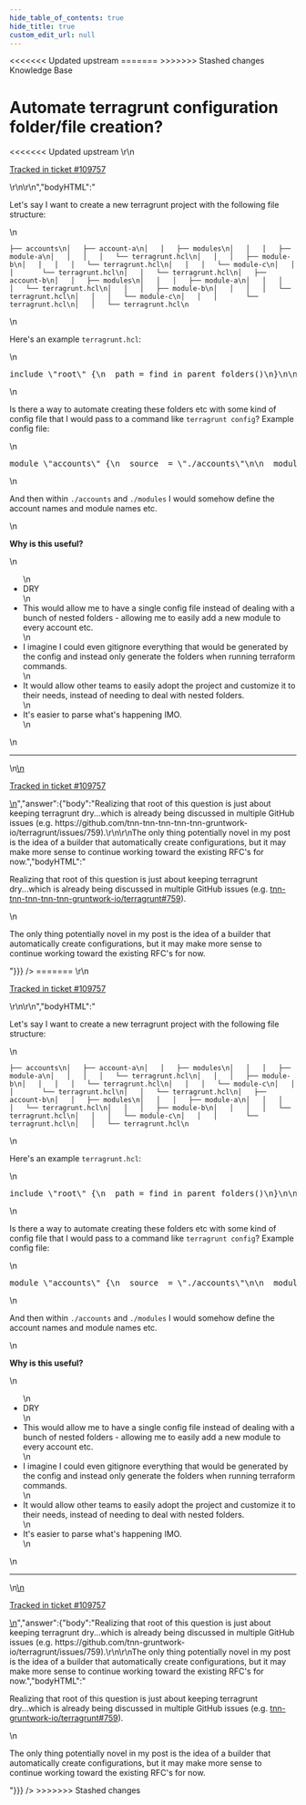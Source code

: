 ```yaml
---
hide_table_of_contents: true
hide_title: true
custom_edit_url: null
---
```



<head>
<<<<<<< Updated upstream
  <link rel="canonical" href="https://github.com/tnn-tnn-tnn-tnn-tnn-gruntwork-io/knowledge-base/discussions/626" />
=======
  <link rel="canonical" href="https://github.com/tnn-gruntwork-io/knowledge-base/discussions/626" />
>>>>>>> Stashed changes
</head>

<CenterLayout>
<span className="searchCategory">Knowledge Base</span>
<h1>Automate terragrunt configuration folder/file creation?</h1>
<<<<<<< Updated upstream
<GitHub discussion={{"id":"D_kwDOF8slf84AR_M3","number":626,"author":{"login":"JBallin"},"title":"Automate terragrunt configuration folder/file creation?","body":"\r\nLet's say I want to create a new terragrunt project with the following file structure:\r\n\r\n```\r\n├── accounts\r\n│   ├── account-a\r\n│   │   ├── modules\r\n│   │   │   ├── module-a\r\n│   │   │   │   └── terragrunt.hcl\r\n│   │   │   ├── module-b\r\n│   │   │   │   └── terragrunt.hcl\r\n│   │   │   └── module-c\r\n│   │   │       └── terragrunt.hcl\r\n│   │   └── terragrunt.hcl\r\n│   ├── account-b\r\n│   │   ├── modules\r\n│   │   │   ├── module-a\r\n│   │   │   │   └── terragrunt.hcl\r\n│   │   │   ├── module-b\r\n│   │   │   │   └── terragrunt.hcl\r\n│   │   │   └── module-c\r\n│   │   │       └── terragrunt.hcl\r\n│   │   └── terragrunt.hcl\r\n```\r\n\r\nHere's an example `terragrunt.hcl`:\r\n\r\n```hcl\r\ninclude \"root\" {\r\n  path = find_in_parent_folders()\r\n}\r\n\r\ninclude \"model\" {\r\n  path = \"${dirname(find_in_parent_folders())}/models/module-a/name.hcl\"\r\n}\r\n```\r\n\r\nIs there a way to automate creating these folders etc with some kind of config file that I would pass to a command like `terragrunt config`? Example config file:\r\n\r\n```hcl\r\nmodule \"accounts\" {\r\n  source  = \"./accounts\"\r\n\r\n  module \"modules\" {\r\n    source  = \"./modules\"\r\n  }\r\n}\r\n```\r\n\r\nAnd then within `./accounts` and `./modules` I would somehow define the account names and module names etc.\r\n\r\n**Why is this useful?**\r\n* DRY\r\n* This would allow me to have a single config file instead of dealing with a bunch of nested folders - allowing me to easily add a new module to every account etc.\r\n* I imagine I could even gitignore everything that would be generated by the config and instead only generate the folders when running terraform commands.\r\n* It would allow other teams to easily adopt the project and customize it to their needs, instead of needing to deal with nested folders.\r\n* It's easier to parse what's happening IMO.\r\n\r\n---\r\n\r\n<ins datetime=\"2023-01-02T21:36:46Z\">\r\n  <p><a href=\"https://support.gruntwork.io/hc/requests/109757\">Tracked in ticket #109757</a></p>\r\n</ins>\r\n","bodyHTML":"<p dir=\"auto\">Let's say I want to create a new terragrunt project with the following file structure:</p>\n<div class=\"snippet-clipboard-content notranslate position-relative overflow-auto\" data-snippet-clipboard-copy-content=\"├── accounts\n│   ├── account-a\n│   │   ├── modules\n│   │   │   ├── module-a\n│   │   │   │   └── terragrunt.hcl\n│   │   │   ├── module-b\n│   │   │   │   └── terragrunt.hcl\n│   │   │   └── module-c\n│   │   │       └── terragrunt.hcl\n│   │   └── terragrunt.hcl\n│   ├── account-b\n│   │   ├── modules\n│   │   │   ├── module-a\n│   │   │   │   └── terragrunt.hcl\n│   │   │   ├── module-b\n│   │   │   │   └── terragrunt.hcl\n│   │   │   └── module-c\n│   │   │       └── terragrunt.hcl\n│   │   └── terragrunt.hcl\"><pre class=\"notranslate\"><code class=\"notranslate\">├── accounts\n│   ├── account-a\n│   │   ├── modules\n│   │   │   ├── module-a\n│   │   │   │   └── terragrunt.hcl\n│   │   │   ├── module-b\n│   │   │   │   └── terragrunt.hcl\n│   │   │   └── module-c\n│   │   │       └── terragrunt.hcl\n│   │   └── terragrunt.hcl\n│   ├── account-b\n│   │   ├── modules\n│   │   │   ├── module-a\n│   │   │   │   └── terragrunt.hcl\n│   │   │   ├── module-b\n│   │   │   │   └── terragrunt.hcl\n│   │   │   └── module-c\n│   │   │       └── terragrunt.hcl\n│   │   └── terragrunt.hcl\n</code></pre></div>\n<p dir=\"auto\">Here's an example <code class=\"notranslate\">terragrunt.hcl</code>:</p>\n<div class=\"highlight highlight-source-terraform notranslate position-relative overflow-auto\" dir=\"auto\" data-snippet-clipboard-copy-content=\"include &quot;root&quot; {\n  path = find_in_parent_folders()\n}\n\ninclude &quot;model&quot; {\n  path = &quot;${dirname(find_in_parent_folders())}/models/module-a/name.hcl&quot;\n}\"><pre class=\"notranslate\"><span class=\"pl-en\">include</span> <span class=\"pl-s\"><span class=\"pl-pds\">\"</span>root<span class=\"pl-pds\">\"</span></span> {\n  path <span class=\"pl-k\">=</span> <span class=\"pl-v\">find_in_parent_folders</span>()\n}\n\n<span class=\"pl-en\">include</span> <span class=\"pl-s\"><span class=\"pl-pds\">\"</span>model<span class=\"pl-pds\">\"</span></span> {\n  path <span class=\"pl-k\">=</span> <span class=\"pl-s\"><span class=\"pl-pds\">\"</span><span class=\"pl-k\">${</span><span class=\"pl-c1\">dirname</span>(<span class=\"pl-v\">find_in_parent_folders</span>())<span class=\"pl-k\">}</span>/models/module-a/name.hcl<span class=\"pl-pds\">\"</span></span>\n}</pre></div>\n<p dir=\"auto\">Is there a way to automate creating these folders etc with some kind of config file that I would pass to a command like <code class=\"notranslate\">terragrunt config</code>? Example config file:</p>\n<div class=\"highlight highlight-source-terraform notranslate position-relative overflow-auto\" dir=\"auto\" data-snippet-clipboard-copy-content=\"module &quot;accounts&quot; {\n  source  = &quot;./accounts&quot;\n\n  module &quot;modules&quot; {\n    source  = &quot;./modules&quot;\n  }\n}\"><pre class=\"notranslate\"><span class=\"pl-k\">module</span> <span class=\"pl-s\"><span class=\"pl-pds\">\"</span>accounts<span class=\"pl-pds\">\"</span></span> {\n  source  <span class=\"pl-k\">=</span> <span class=\"pl-s\"><span class=\"pl-pds\">\"</span>./accounts<span class=\"pl-pds\">\"</span></span>\n\n  <span class=\"pl-k\">module</span> <span class=\"pl-s\"><span class=\"pl-pds\">\"</span>modules<span class=\"pl-pds\">\"</span></span> {\n    source  <span class=\"pl-k\">=</span> <span class=\"pl-s\"><span class=\"pl-pds\">\"</span>./modules<span class=\"pl-pds\">\"</span></span>\n  }\n}</pre></div>\n<p dir=\"auto\">And then within <code class=\"notranslate\">./accounts</code> and <code class=\"notranslate\">./modules</code> I would somehow define the account names and module names etc.</p>\n<p dir=\"auto\"><strong>Why is this useful?</strong></p>\n<ul dir=\"auto\">\n<li>DRY</li>\n<li>This would allow me to have a single config file instead of dealing with a bunch of nested folders - allowing me to easily add a new module to every account etc.</li>\n<li>I imagine I could even gitignore everything that would be generated by the config and instead only generate the folders when running terraform commands.</li>\n<li>It would allow other teams to easily adopt the project and customize it to their needs, instead of needing to deal with nested folders.</li>\n<li>It's easier to parse what's happening IMO.</li>\n</ul>\n<hr>\n<ins datetime=\"2023-01-02T21:36:46Z\">\n  <p dir=\"auto\"><a href=\"https://support.gruntwork.io/hc/requests/109757\" rel=\"nofollow\">Tracked in ticket #109757</a></p>\n</ins>","answer":{"body":"Realizing that root of this question is just about keeping terragrunt dry...which is already being discussed in multiple GitHub issues (e.g. https://github.com/tnn-tnn-tnn-tnn-tnn-gruntwork-io/terragrunt/issues/759).\r\n\r\nThe only thing potentially novel in my post is the idea of a builder that automatically create configurations, but it may make more sense to continue working toward the existing RFC's for now.","bodyHTML":"<p dir=\"auto\">Realizing that root of this question is just about keeping terragrunt dry...which is already being discussed in multiple GitHub issues (e.g. <a class=\"issue-link js-issue-link\" data-error-text=\"Failed to load title\" data-id=\"458141567\" data-permission-text=\"Title is private\" data-url=\"https://github.com/tnn-tnn-tnn-tnn-tnn-gruntwork-io/terragrunt/issues/759\" data-hovercard-type=\"issue\" data-hovercard-url=\"/tnn-tnn-tnn-tnn-tnn-gruntwork-io/terragrunt/issues/759/hovercard\" href=\"https://github.com/tnn-tnn-tnn-tnn-tnn-gruntwork-io/terragrunt/issues/759\">tnn-tnn-tnn-tnn-tnn-gruntwork-io/terragrunt#759</a>).</p>\n<p dir=\"auto\">The only thing potentially novel in my post is the idea of a builder that automatically create configurations, but it may make more sense to continue working toward the existing RFC's for now.</p>"}}} />
=======
<GitHub discussion={{"id":"D_kwDOF8slf84AR_M3","number":626,"author":{"login":"JBallin"},"title":"Automate terragrunt configuration folder/file creation?","body":"\r\nLet's say I want to create a new terragrunt project with the following file structure:\r\n\r\n```\r\n├── accounts\r\n│   ├── account-a\r\n│   │   ├── modules\r\n│   │   │   ├── module-a\r\n│   │   │   │   └── terragrunt.hcl\r\n│   │   │   ├── module-b\r\n│   │   │   │   └── terragrunt.hcl\r\n│   │   │   └── module-c\r\n│   │   │       └── terragrunt.hcl\r\n│   │   └── terragrunt.hcl\r\n│   ├── account-b\r\n│   │   ├── modules\r\n│   │   │   ├── module-a\r\n│   │   │   │   └── terragrunt.hcl\r\n│   │   │   ├── module-b\r\n│   │   │   │   └── terragrunt.hcl\r\n│   │   │   └── module-c\r\n│   │   │       └── terragrunt.hcl\r\n│   │   └── terragrunt.hcl\r\n```\r\n\r\nHere's an example `terragrunt.hcl`:\r\n\r\n```hcl\r\ninclude \"root\" {\r\n  path = find_in_parent_folders()\r\n}\r\n\r\ninclude \"model\" {\r\n  path = \"${dirname(find_in_parent_folders())}/models/module-a/name.hcl\"\r\n}\r\n```\r\n\r\nIs there a way to automate creating these folders etc with some kind of config file that I would pass to a command like `terragrunt config`? Example config file:\r\n\r\n```hcl\r\nmodule \"accounts\" {\r\n  source  = \"./accounts\"\r\n\r\n  module \"modules\" {\r\n    source  = \"./modules\"\r\n  }\r\n}\r\n```\r\n\r\nAnd then within `./accounts` and `./modules` I would somehow define the account names and module names etc.\r\n\r\n**Why is this useful?**\r\n* DRY\r\n* This would allow me to have a single config file instead of dealing with a bunch of nested folders - allowing me to easily add a new module to every account etc.\r\n* I imagine I could even gitignore everything that would be generated by the config and instead only generate the folders when running terraform commands.\r\n* It would allow other teams to easily adopt the project and customize it to their needs, instead of needing to deal with nested folders.\r\n* It's easier to parse what's happening IMO.\r\n\r\n---\r\n\r\n<ins datetime=\"2023-01-02T21:36:46Z\">\r\n  <p><a href=\"https://support.gruntwork.io/hc/requests/109757\">Tracked in ticket #109757</a></p>\r\n</ins>\r\n","bodyHTML":"<p dir=\"auto\">Let's say I want to create a new terragrunt project with the following file structure:</p>\n<div class=\"snippet-clipboard-content notranslate position-relative overflow-auto\" data-snippet-clipboard-copy-content=\"├── accounts\n│   ├── account-a\n│   │   ├── modules\n│   │   │   ├── module-a\n│   │   │   │   └── terragrunt.hcl\n│   │   │   ├── module-b\n│   │   │   │   └── terragrunt.hcl\n│   │   │   └── module-c\n│   │   │       └── terragrunt.hcl\n│   │   └── terragrunt.hcl\n│   ├── account-b\n│   │   ├── modules\n│   │   │   ├── module-a\n│   │   │   │   └── terragrunt.hcl\n│   │   │   ├── module-b\n│   │   │   │   └── terragrunt.hcl\n│   │   │   └── module-c\n│   │   │       └── terragrunt.hcl\n│   │   └── terragrunt.hcl\"><pre class=\"notranslate\"><code class=\"notranslate\">├── accounts\n│   ├── account-a\n│   │   ├── modules\n│   │   │   ├── module-a\n│   │   │   │   └── terragrunt.hcl\n│   │   │   ├── module-b\n│   │   │   │   └── terragrunt.hcl\n│   │   │   └── module-c\n│   │   │       └── terragrunt.hcl\n│   │   └── terragrunt.hcl\n│   ├── account-b\n│   │   ├── modules\n│   │   │   ├── module-a\n│   │   │   │   └── terragrunt.hcl\n│   │   │   ├── module-b\n│   │   │   │   └── terragrunt.hcl\n│   │   │   └── module-c\n│   │   │       └── terragrunt.hcl\n│   │   └── terragrunt.hcl\n</code></pre></div>\n<p dir=\"auto\">Here's an example <code class=\"notranslate\">terragrunt.hcl</code>:</p>\n<div class=\"highlight highlight-source-terraform notranslate position-relative overflow-auto\" dir=\"auto\" data-snippet-clipboard-copy-content=\"include &quot;root&quot; {\n  path = find_in_parent_folders()\n}\n\ninclude &quot;model&quot; {\n  path = &quot;${dirname(find_in_parent_folders())}/models/module-a/name.hcl&quot;\n}\"><pre class=\"notranslate\"><span class=\"pl-en\">include</span> <span class=\"pl-s\"><span class=\"pl-pds\">\"</span>root<span class=\"pl-pds\">\"</span></span> {\n  path <span class=\"pl-k\">=</span> <span class=\"pl-v\">find_in_parent_folders</span>()\n}\n\n<span class=\"pl-en\">include</span> <span class=\"pl-s\"><span class=\"pl-pds\">\"</span>model<span class=\"pl-pds\">\"</span></span> {\n  path <span class=\"pl-k\">=</span> <span class=\"pl-s\"><span class=\"pl-pds\">\"</span><span class=\"pl-k\">${</span><span class=\"pl-c1\">dirname</span>(<span class=\"pl-v\">find_in_parent_folders</span>())<span class=\"pl-k\">}</span>/models/module-a/name.hcl<span class=\"pl-pds\">\"</span></span>\n}</pre></div>\n<p dir=\"auto\">Is there a way to automate creating these folders etc with some kind of config file that I would pass to a command like <code class=\"notranslate\">terragrunt config</code>? Example config file:</p>\n<div class=\"highlight highlight-source-terraform notranslate position-relative overflow-auto\" dir=\"auto\" data-snippet-clipboard-copy-content=\"module &quot;accounts&quot; {\n  source  = &quot;./accounts&quot;\n\n  module &quot;modules&quot; {\n    source  = &quot;./modules&quot;\n  }\n}\"><pre class=\"notranslate\"><span class=\"pl-k\">module</span> <span class=\"pl-s\"><span class=\"pl-pds\">\"</span>accounts<span class=\"pl-pds\">\"</span></span> {\n  source  <span class=\"pl-k\">=</span> <span class=\"pl-s\"><span class=\"pl-pds\">\"</span>./accounts<span class=\"pl-pds\">\"</span></span>\n\n  <span class=\"pl-k\">module</span> <span class=\"pl-s\"><span class=\"pl-pds\">\"</span>modules<span class=\"pl-pds\">\"</span></span> {\n    source  <span class=\"pl-k\">=</span> <span class=\"pl-s\"><span class=\"pl-pds\">\"</span>./modules<span class=\"pl-pds\">\"</span></span>\n  }\n}</pre></div>\n<p dir=\"auto\">And then within <code class=\"notranslate\">./accounts</code> and <code class=\"notranslate\">./modules</code> I would somehow define the account names and module names etc.</p>\n<p dir=\"auto\"><strong>Why is this useful?</strong></p>\n<ul dir=\"auto\">\n<li>DRY</li>\n<li>This would allow me to have a single config file instead of dealing with a bunch of nested folders - allowing me to easily add a new module to every account etc.</li>\n<li>I imagine I could even gitignore everything that would be generated by the config and instead only generate the folders when running terraform commands.</li>\n<li>It would allow other teams to easily adopt the project and customize it to their needs, instead of needing to deal with nested folders.</li>\n<li>It's easier to parse what's happening IMO.</li>\n</ul>\n<hr>\n<ins datetime=\"2023-01-02T21:36:46Z\">\n  <p dir=\"auto\"><a href=\"https://support.gruntwork.io/hc/requests/109757\" rel=\"nofollow\">Tracked in ticket #109757</a></p>\n</ins>","answer":{"body":"Realizing that root of this question is just about keeping terragrunt dry...which is already being discussed in multiple GitHub issues (e.g. https://github.com/tnn-gruntwork-io/terragrunt/issues/759).\r\n\r\nThe only thing potentially novel in my post is the idea of a builder that automatically create configurations, but it may make more sense to continue working toward the existing RFC's for now.","bodyHTML":"<p dir=\"auto\">Realizing that root of this question is just about keeping terragrunt dry...which is already being discussed in multiple GitHub issues (e.g. <a class=\"issue-link js-issue-link\" data-error-text=\"Failed to load title\" data-id=\"458141567\" data-permission-text=\"Title is private\" data-url=\"https://github.com/tnn-gruntwork-io/terragrunt/issues/759\" data-hovercard-type=\"issue\" data-hovercard-url=\"/tnn-gruntwork-io/terragrunt/issues/759/hovercard\" href=\"https://github.com/tnn-gruntwork-io/terragrunt/issues/759\">tnn-gruntwork-io/terragrunt#759</a>).</p>\n<p dir=\"auto\">The only thing potentially novel in my post is the idea of a builder that automatically create configurations, but it may make more sense to continue working toward the existing RFC's for now.</p>"}}} />
>>>>>>> Stashed changes

</CenterLayout>
  

<!-- ##DOCS-SOURCER-START
{
  "sourcePlugin": "github-discussions",
  "hash": "daf1852297b4cb0c47936a284ff045c0"
}
##DOCS-SOURCER-END -->
